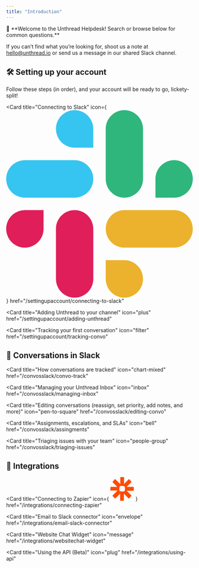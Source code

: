 ```yaml
---
title: "Introduction"
---
```


<Note>
👋 **Welcome to the Unthread Helpdesk! Search or browse below for common questions.**

If you can’t find what you’re looking for, shoot us a note at
[hello@unthread.io](mailto:hello@unthread.io) or send us a message in our shared
Slack channel.

</Note>

## 🛠 Setting up your account

Follow these steps (in order), and your account will be ready to go,
lickety-split!

<Card
  title="Connecting to Slack"
  icon={
    <svg
      enable-background="new 0 0 2447.6 2452.5"
      viewBox="0 0 2447.6 2452.5"
      xmlns="http://www.w3.org/2000/svg"
      className="h-6 w-6"
    >
      <g clip-rule="evenodd" fill-rule="evenodd">
        <path
          d="m897.4 0c-135.3.1-244.8 109.9-244.7 245.2-.1 135.3 109.5 245.1 244.8 245.2h244.8v-245.1c.1-135.3-109.5-245.1-244.9-245.3.1 0 .1 0 0 0m0 654h-652.6c-135.3.1-244.9 109.9-244.8 245.2-.2 135.3 109.4 245.1 244.7 245.3h652.7c135.3-.1 244.9-109.9 244.8-245.2.1-135.4-109.5-245.2-244.8-245.3z"
          fill="#36c5f0"
        />
        <path
          d="m2447.6 899.2c.1-135.3-109.5-245.1-244.8-245.2-135.3.1-244.9 109.9-244.8 245.2v245.3h244.8c135.3-.1 244.9-109.9 244.8-245.3zm-652.7 0v-654c.1-135.2-109.4-245-244.7-245.2-135.3.1-244.9 109.9-244.8 245.2v654c-.2 135.3 109.4 245.1 244.7 245.3 135.3-.1 244.9-109.9 244.8-245.3z"
          fill="#2eb67d"
        />
        <path
          d="m1550.1 2452.5c135.3-.1 244.9-109.9 244.8-245.2.1-135.3-109.5-245.1-244.8-245.2h-244.8v245.2c-.1 135.2 109.5 245 244.8 245.2zm0-654.1h652.7c135.3-.1 244.9-109.9 244.8-245.2.2-135.3-109.4-245.1-244.7-245.3h-652.7c-135.3.1-244.9 109.9-244.8 245.2-.1 135.4 109.4 245.2 244.7 245.3z"
          fill="#ecb22e"
        />
        <path
          d="m0 1553.2c-.1 135.3 109.5 245.1 244.8 245.2 135.3-.1 244.9-109.9 244.8-245.2v-245.2h-244.8c-135.3.1-244.9 109.9-244.8 245.2zm652.7 0v654c-.2 135.3 109.4 245.1 244.7 245.3 135.3-.1 244.9-109.9 244.8-245.2v-653.9c.2-135.3-109.4-245.1-244.7-245.3-135.4 0-244.9 109.8-244.8 245.1 0 0 0 .1 0 0"
          fill="#e01e5a"
        />
      </g>
    </svg>
  }
  href="/settingupaccount/connecting-to-slack"
></Card>
<Card
  title="Adding Unthread to your channel"
  icon="plus"
  href="/settingupaccount/adding-unthread"
></Card>
<Card
  title="Tracking your first conversation"
  icon="filter"
  href="/settingupaccount/tracking-convo"
></Card>

## 💬 Conversations in Slack

<Card
  title="How conversations are tracked"
  icon="chart-mixed"
  href="/convosslack/convo-track"
></Card>
<Card
  title="Managing your Unthread Inbox"
  icon="inbox"
  href="/convosslack/managing-inbox"
></Card>
<Card
  title="Editing conversations (reassign, set priority, add notes, and more)"
  icon="pen-to-square"
  href="/convosslack/editing-convo"
></Card>
<Card
  title="Assignments, escalations, and SLAs"
  icon="bell"
  href="/convosslack/assingments"
></Card>
<Card
  title="Triaging issues with your team"
  icon="people-group"
  href="/convosslack/triaging-issues"
></Card>

## 🚀 Integrations

<Card
  title="Connecting to Zapier"
  icon={
    <svg
      xmlns="http://www.w3.org/2000/svg"
      width="64"
      height="64"
      viewBox="0 0 64 64"
      className="h-6 w-6"
    >
      <path
        d="M63.207 26.418H44.432l13.193-13.193c-1.015-1.522-2.03-2.537-3.045-4.06a29.025 29.025 0 0 1-4.059-3.552L37.33 18.807V.54a17.252 17.252 0 0 0-5.074-.507A15.629 15.629 0 0 0 27.18.54v18.775l-13.7-13.7A13.7 13.7 0 0 0 9.42 9.166c-1.015 1.522-2.537 2.537-3.552 4.06L19.06 26.418H.794l-.507 5.074a15.629 15.629 0 0 0 .507 5.074H19.57l-13.7 13.7a27.198 27.198 0 0 0 7.611 7.611l13.193-13.193V63.46a17.252 17.252 0 0 0 5.074.507 15.629 15.629 0 0 0 5.074-.507V44.686L50.014 57.88a13.7 13.7 0 0 0 4.059-3.552 29.025 29.025 0 0 0 3.552-4.059L44.432 37.074h18.775A17.252 17.252 0 0 0 63.715 32a19.028 19.028 0 0 0-.507-5.582zm-23.342 5.074a25.726 25.726 0 0 1-1.015 6.597 15.223 15.223 0 0 1-6.597 1.015 25.726 25.726 0 0 1-6.597-1.015 15.223 15.223 0 0 1-1.015-6.597 25.726 25.726 0 0 1 1.015-6.597 15.223 15.223 0 0 1 6.597-1.015 25.726 25.726 0 0 1 6.597 1.015 29.684 29.684 0 0 1 1.015 6.597z"
        fill="#ff4a00"
      />
    </svg>
  }
  href="/integrations/connecting-zapier"
></Card>
<Card
  title="Email to Slack connector"
  icon="envelope"
  href="/integrations/email-slack-connector"
></Card>
<Card
  title="Website Chat Widget"
  icon="message"
  href="/integrations/websitechat-widget"
></Card>
<Card
  title="Using the API (Beta)"
  icon="plug"
  href="/integrations/using-api"
></Card>

